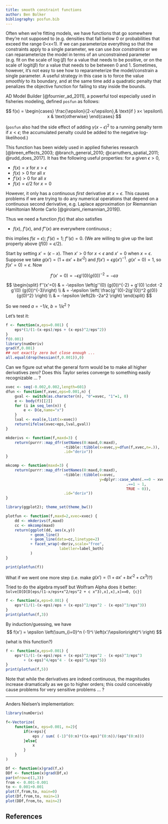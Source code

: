 ```yaml
---
title: smooth constraint functions
author: Ben Bolker
bibliography: posfun.bib
---
```


Often when we're fitting models, we have functions that go somewhere they're not supposed to (e.g. densities that fall below 0 or probabilities that exceed the range 0<x<1). If we can parameterize everything so that the constraints apply to a single parameter, we can use *box constraints* or we can reparameterize the model in terms of an unconstrained parameter (e.g. fit on the scale of $\log(\beta)$ for a value that needs to be positive, or on the scale of $\textrm{logit}(\beta)$ for a value that needs to be between 0 and 1. Sometimes, however, it's not easy to see how to reparameterize the model/constrain a single parameter. A useful strategy in this case is to force the value *smoothly* to its boundary, and at the same time add a quadratic penalty that penalizes the objective function for failing to stay inside the bounds.

AD Model Builder [@fournier_ad_2011], a powerful tool especially used in fisheries modeling, defined  `posfun` as follows:

$$
f(x) = \begin{cases}
    \frac{\epsilon}{2-x/\epsilon},& \text{if } x< \epsilon\\
    x              & \text{otherwise}
\end{cases}
$$

(`posfun` also had the side effect of adding $\gamma (x-\epsilon)^2$ to a running penalty term if $x<\epsilon$; the accumulated penalty could be added to the negative log-likelihood.)

This function has been widely used in applied fisheries research
[@breen_effects_2003; @branch_general_2010; @carruthers_spatial_2011; @rudd_does_2017].  It has the following useful properties:  for a given $\epsilon>0$,

- $f(x) = x$ for $x>\epsilon$
- $f(x) >0$ for all $x$
- $f'(x) >0$ for all $x$
- $f(x) = \epsilon/2$ for $x=0$

However, it only has a continuous *first* derivative at $x=\epsilon$. This causes problems if we are trying to do any numerical operations that depend on a continuous second derivative, e.g. Laplace approximation (or Riemannian Hamiltonian Monte Carlo \ldots [@girolami_riemannian_2019]).

Thus we need a function $f(x)$ that also satisfies

- $f(x)$, $f'(x)$, and $f''(x)$ are everywhere continuous ;

this implies $f(\epsilon=\epsilon)$; $f'(\epsilon)=1$; $f''(\epsilon)=0$. (We are willing to give up the last property above ($f(0)=\epsilon/2$).

Start by setting $x'=(\epsilon-x)$. Then $x'>0$ for $x<\epsilon$ and $x'=0$ when $x=\epsilon$.  Suppose we take $g(x') = \left( 1+a x' + bx'^2 \right)$ and $f(x') = \epsilon g(x')^{-1}$. $g(x'=0)=1$, so $f(x'=0)=\epsilon$. Now


$$
f'(x'=0) = -\epsilon g'(0) (g(0))^{-2} = -\epsilon a
$$

$$
\begin{split}
f''(x'=0) & = -\epsilon \left(g''(0) (g(0))^{-2} + g'(0) \cdot -2 g'(0) (g(0))^{-3}\right) \\
 & = -\epsilon \left( \frac{g''(0)-2(g'(0))^2 g(0)}{g(0)^2} \right) \\
 & = -\epsilon \left(2b  -2a^2 \right)
 \end{split}
$$

So we need $a=-1/\epsilon$, $b=1/\epsilon^2$ ?

Let's test it:

```r
f <- function(x,eps=0.001) {
    eps*(1/(1-(x-eps)/eps + (x-eps)^2/eps^2))
}
f(0.001)
library(numDeriv)
grad(f,0.001)
## not exactly zero but close enough ...
all.equal(drop(hessian(f,0.001)),0)
```

Can we figure out what the general form would be to make all higher derivatives zero?  Does this Taylor series converge to something easily recognizable ... ?

```r
xvec <- seq(-0.002,0.002,length=601)
dfun <- function(f,xvec,eps=0.001,n) {
    gval <- switch(as.character(n), "0"=xvec, "1"=1, 0)
    e <- body(f)[[2]]
    for (i in seq_len(n)) {
        e <- D(e,name="x")
    }
    lval <- eval(e,list(x=xvec))
    return(ifelse(xvec<eps,lval,gval))
}

mkderivs <- function(f,maxd=3) {
    return(purrr::map_dfr(setNames(0:maxd,0:maxd),
                          ~tibble::tibble(x=xvec,y=dfun(f,xvec,n=.)),
                          .id="deriv"))
}

mkcomp <- function(maxd=3) {
    return(purrr::map_dfr(setNames(0:maxd,0:maxd),
                          ~tibble::tibble(x=xvec,
                                          y=dplyr::case_when(.==0 ~ xvec,
                                                      .==1 ~ 1,
                                                      TRUE ~ 0)),
                          .id="deriv"))
}

library(ggplot2); theme_set(theme_bw())

plotfun <- function(f,maxd=2,xvec=xvec) {
    dd <- mkderivs(f,maxd)
    cc <- mkcomp(maxd)
    return(ggplot(dd, aes(x,y))
           + geom_line()
           + geom_line(data=cc,linetype=2)
           + facet_wrap(~deriv,scale="free",
                        labeller=label_both)
           )
}

print(plotfun(f))
```

What if we went one more step (i.e. make $g(x') = \left( 1+a x' + bx'^2 + cx^3 \right)$?)

Tried to do the algebra myself but Wolfram Alpha does it better: `Solve[D[D[D[eps/(1-x/eps+x^2/eps^2 + c x^3),x],x],x]==0, {c}]`

```r
f <- function(x,eps=0.001) {
    eps*(1/(1-(x-eps)/eps + (x-eps)^2/eps^2 - (x-eps)^3/eps^3))
}
print(plotfun(f,3))
```


By induction/guessing, we have
$$
f(x')  = \epsilon \left(\sum_{i=0}^n (-1)^i \left(x'/\epsilon\right)^i \right)
$$

(what is this function?)

```r
f <- function(x,eps=0.001) {
    eps*(1/(1-(x-eps)/eps + (x-eps)^2/eps^2 - (x-eps)^3/eps^3
        + (x-eps)^4/eps^4 - (x-eps)^5/eps^5))
}
print(plotfun(f,5))
```

Note that while the derivatives are indeed continuous, the magnitudes increase dramatically as we go to higher orders; this could conceivably cause problems for very sensitive problems ... ?

---

Anders Nielsen's implementation:

```r
library(numDeriv)

f<-Vectorize(
    function(x, eps=0.001, n=2){
        if(x<eps){
            eps / sum( (-1)^(0:n)*((x-eps)^(0:n))/(eps^(0:n)))
        }else{
            x
        }
    }
)

Df <- function(x)grad(f,x)
DDf <- function(x)grad(Df,x)
par(mfrow=c(1,3))
from <- 0.001-0.001
to <- 0.001+0.001
plot(f,from,to, main=0)
plot(Df,from,to, main=1)
plot(DDf,from,to, main=2)
```

## References

